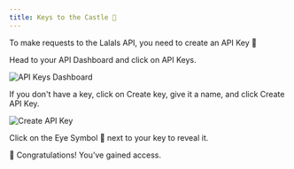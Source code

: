 ```yaml
---
title: Keys to the Castle 🏰
---
```


To make requests to the Lalals API, you need to create an API Key 🔑

Head to your API Dashboard and click on API Keys.

![API Keys Dashboard](images/api_keys_dashboard.png)

If you don't have a key, click on Create key, give it a name, and click Create API Key.

![Create API Key](images/create_api_key.png)

Click on the Eye Symbol 👀 next to your key to reveal it.

🎉 Congratulations! You’ve gained access.

